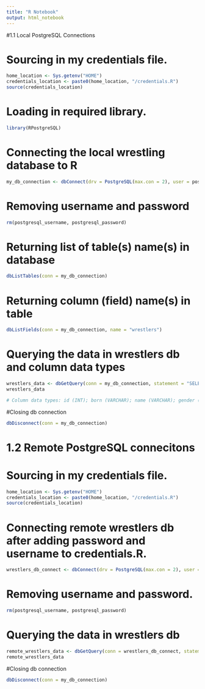 ```yaml
---
title: "R Notebook"
output: html_notebook
---
```

#1.1 Local PostgreSQL Connections

# Sourcing in my credentials file.

```r

home_location <- Sys.getenv("HOME")
credentials_location <- paste0(home_location, "/credentials.R")
source(credentials_location)

```

# Loading in required library.

```r

library(RPostgreSQL)

```

# Connecting the local wrestling database to R

```r

my_db_connection <- dbConnect(drv = PostgreSQL(max.con = 2), user = postgresql_username, password = postgresql_password, dbname = 'wrestling', host = 'localhost')

```

# Removing username and password 

```r

rm(postgresql_username, postgresql_password)

```

# Returning list of table(s) name(s) in database
```r

dbListTables(conn = my_db_connection)

```

# Returning column (field) name(s) in table 

```r

dbListFields(conn = my_db_connection, name = "wrestlers")

```

# Querying the data in wrestlers db and column data types

```r

wrestlers_data <- dbGetQuery(conn = my_db_connection, statement = "SELECT * FROM wrestlers")
wrestlers_data

# Column data types: id (INT); born (VARCHAR); name (VARCHAR); gender (VARCHAR); win_percent (REAL); total_matches (INT);

```

#Closing db connection

```r
dbDisconnect(conn = my_db_connection)
```

# 1.2 Remote PostgreSQL connecitons 

# Sourcing in my credentials file. 

```r

home_location <- Sys.getenv("HOME")
credentials_location <- paste0(home_location, "/credentials.R")
source(credentials_location)

```

# Connecting remote wrestlers db after adding password and username to credentials.R.

```r

wrestlers_db_connect <- dbConnect(drv = PostgreSQL(max.con = 2), user = remote_wrestlers_postgresql_username, password = remote_wrestlers_postgresql_password, dbname = "mvhbdgdk", host = "34.245.37.126")
```

# Removing username and password.

```r

rm(postgresql_username, postgresql_password)

```

# Querying the data in wrestlers db

```r

remote_wrestlers_data <- dbGetQuery(conn = wrestlers_db_connect, statement = "SELECT * FROM wrestlers")
remote_wrestlers_data
```

#Closing db connection

```r
dbDisconnect(conn = my_db_connection)
```























































